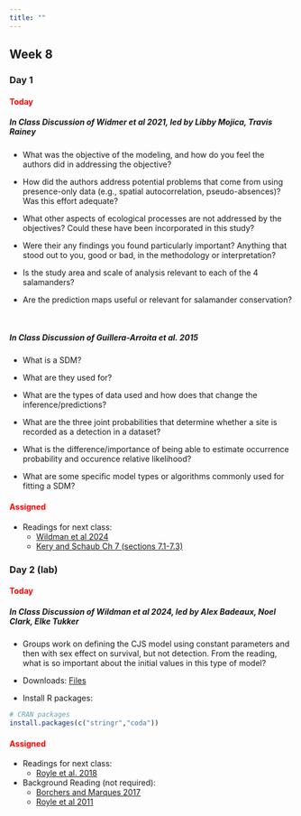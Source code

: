 ```yaml
---
title: ""
---
```


## Week 8

### Day 1

#### [Today]{style="color:red;"}

##### **In Class Discussion of Widmer et al 2021, led by Libby Mojica, Travis Rainey**

- What was the objective of the modeling, and how do you feel the authors did in addressing the objective?

- How did the authors address potential problems that come from using presence-only data (e.g., spatial autocorrelation, pseudo-absences)? Was this effort adequate?

- What other aspects of ecological processes are not addressed by the objectives? Could these have been incorporated in this study?

- Were their any findings you found particularly important? Anything that stood out to you, good or bad, in the methodology or interpretation?

- Is the study area and scale of analysis relevant to each of the 4 salamanders?

- Are the prediction maps useful or relevant for salamander conservation?

<br>
 
##### **In Class Discussion of Guillera-Arroita et al. 2015**

- What is a SDM?

- What are they used for?

- What are the types of data used and how does that change the inference/predictions?

- What are the three joint probabilities that determine whether a site is recorded as a detection in a dataset?

- What is the difference/importance of being able to estimate occurrence probability and occurence relative likelihood?

- What are some specific model types or algorithms commonly used for fitting a SDM?

<!-- -   Lecture (Code): <a href="/classfiles/hbayes/Bayesian.Hierarchical.Model.zip">Bayesian Hierarchical Model Files</a> -->

<!-- -   Install R packages: -->

<!-- ```{r, eval=FALSE, echo=TRUE} -->
<!-- # CRAN packages -->
<!-- install.packages(c("brms","bayesplot")) -->
<!-- ``` -->

#### [Assigned]{style="color:red;"}
 -   Readings for next class:
     - <a href="/readings/Wildman et al 2024.pdf">Wildman et al 2024</a>
     - <a href="/readings/Kery and Schaub Ch7.pdf">Kery and Schaub Ch 7 (sections 7.1-7.3)</a>

 
### Day 2 (lab)

#### [Today]{style="color:red;"}

##### **In Class Discussion of Wildman et al 2024, led by Alex Badeaux, Noel Clark, Elke Tukker**

-   Groups work on defining the CJS model using constant parameters and then with sex effect on survival, but not detection. From the reading, what is so important about the initial values in this type of model?

-   Downloads: <a href="/classfiles/cjslab/cjslabfiles.zip">Files</a>

-   Install R packages:

```r
# CRAN packages
install.packages(c("stringr","coda"))
```


#### [Assigned]{style="color:red;"}
-   Readings for next class: 
    - <a href="/readings/Royle et al 2018.pdf">Royle et al. 2018</a>

- Background Reading (not required):
  - <a href="/readings/Borchers and Marques 2017.pdf">Borchers and Marques 2017</a>
  - <a href="/readings/Royle et al 2011.pdf">Royle et al 2011</a>




